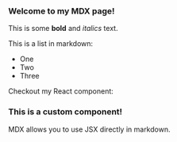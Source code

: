 
### Welcome to my MDX page!

This is some **bold** and _italics_ text.

This is a list in markdown:

- One
- Two
- Three

Checkout my React component:

<div
  style={{
    padding: "20px",
    backgroundColor: "#f5f5f5",
    borderRadius: "8px",
    margin: "20px 0",
  }}
>
  <h3>This is a custom component!</h3>
  <p>MDX allows you to use JSX directly in markdown.</p>
</div>
